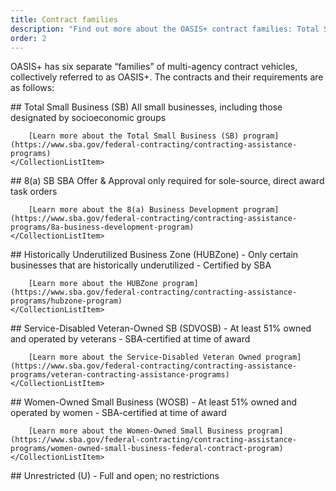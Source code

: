```yaml
---
title: Contract families
description: "Find out more about the OASIS+ contract families: Total Small Business (SB), 8(a), HUBZone, Service-Disabled Veteran-Owned, Women-owned, and Unrestricted."
order: 2
---
```


OASIS+ has six separate “families” of multi-agency contract vehicles, collectively referred to as OASIS+. The contracts and their requirements are as follows:

<CollectionList>
    <CollectionListItem  img_src="images/sba-icons/total-small-business.svg" img_alt="Total Small Business (SB) icon">
        ## Total Small Business (SB)
        All small businesses, including those designated by socioeconomic groups

        [Learn more about the Total Small Business (SB) program](https://www.sba.gov/federal-contracting/contracting-assistance-programs) 
    </CollectionListItem>
</CollectionList>
<CollectionList>
    <CollectionListItem  img_src="images/sba-icons/8-a.svg" img_alt="8(a) certified icon">
        ## 8(a) SB 
        SBA Offer & Approval only required for sole-source, direct award task orders

        [Learn more about the 8(a) Business Development program](https://www.sba.gov/federal-contracting/contracting-assistance-programs/8a-business-development-program) 
    </CollectionListItem>
</CollectionList>
<CollectionList>
    <CollectionListItem  img_src="images/sba-icons/hub-zone.svg" img_alt="HUB zone cerfified icon">
        ## Historically Underutilized Business Zone (HUBZone)
        - Only certain businesses that are historically underutilized
        - Certified by SBA

        [Learn more about the HUBZone program](https://www.sba.gov/federal-contracting/contracting-assistance-programs/hubzone-program) 
    </CollectionListItem>
</CollectionList>
<CollectionList>
    <CollectionListItem  img_src="images/sba-icons/service-disabled-veteran-owned.svg" img_alt="Service-owned veteran-owned certified icon">
        ## Service-Disabled Veteran-Owned SB (SDVOSB)
        - At least 51% owned and operated by veterans
        - SBA-certified at time of award

        [Learn more about the Service-Disabled Veteran Owned program](https://www.sba.gov/federal-contracting/contracting-assistance-programs/veteran-contracting-assistance-programs) 
    </CollectionListItem>
</CollectionList>
<CollectionList>
    <CollectionListItem  img_src="images/sba-icons/wosb-certified.svg" img_alt="SBA Woman-owned small business certified icon">
        ## Women-Owned Small Business (WOSB)
        - At least 51% owned and operated by women
        - SBA-certified at time of award

        [Learn more about the Women-Owned Small Business program](https://www.sba.gov/federal-contracting/contracting-assistance-programs/women-owned-small-business-federal-contract-program) 
    </CollectionListItem>
</CollectionList>
<CollectionList>
    <CollectionListItem  img_src="images/sba-icons/unrestricted.svg" img_alt="Unrestricted icon">
        ## Unrestricted (U)
        - Full and open; no restrictions
    </CollectionListItem>
</CollectionList>
